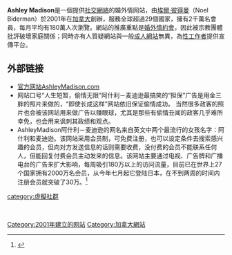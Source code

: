 {{orphan|time=2015-01-27T03:56:00+00:00}}
{{Infobox website
| name           = Ashley Madison
| url            = [https://www.ashleymadison.com/ AshleyMadison.com]
| commercial     = 是
| type           = [[社交網絡服務|社交網絡服務]]
| registration   = 是
| owner          = Avid Life Media
| launch_date    = 2001
| current_status = 活躍
| alexa          = {{Decrease}} 3,588  ({{as of|2013|1|29|alt=2013年1月}})
}}

'''Ashley Madison'''是一個提供[[社交網絡|社交網絡]]的婚外情网站，由[[埃爾·彼得曼|埃爾·彼得曼]]（Noel Biderman）於2001年在[[加拿大|加拿大]]創辦，服務全球超過29個國家，擁有2千萬名會員，每月平均有180萬人次瀏覽。網站的推廣重點是[[婚外情|婚外情]][[約會|約會]]，因此被宗教團體批評破壞家庭關係；同時亦有人質疑網站與一般[[成人網站|成人網站]]無異，為[[性工作者|性工作者]]提供宣傳平台。

==外部链接==
* [https://www.ashleymadison.com/ 官方网站AshleyMadison.com]{{Wayback|url=https://www.ashleymadison.com/ |date=20150823093011 }}
*网站口号“人生短暂，偷情无限”阿什利－麦迪逊最搞笑的“担保”广告是用金三胖的照片来做的，“即使长成这样”网站依旧保证偷情成功。  当然很多政客的照片也会被该网站用来做广告以赚眼球，尤其是那些有偷情丑闻的政客几乎难所幸免，也会用来讽刺其政绩和观点。
*AshleyMadison阿什利－麦迪逊的网名来自英文中两个最流行的女孩名字：阿什利和麦迪逊。该网站采用会员制，可免费注册，也可以设定条件去搜索感兴趣的会员，但向对方发送信息的话则需要收费，没付费的会员不能联系任何人，但能回复付费会员主动发来的信息。该网站主要通过电视、广告牌和广播电台的广告来扩大影响，每周吸引180万以上的访问流量，目前已在世界上27个国家拥有2000万名会员，从今年七月起它登陆日本，在不到两周的时间内注册会员就突破了30万。<ref>{{Cite web|title=暗访世界最大的偷情网站|url=http://readmodel.m.sogou.com/read?url=http%3A%2F%2Fm.mydrivers.com%2Fnewsview.aspx%3Fid%3D391565&type=5PRuAPXTonw=&pattern=C5vkYQ2RTF5qQICZw92wX79ASftcMoFV2HYY/bR4PTimubKQzzUo9lmUbF5WteqaxA1KAsCzU68=&securl=bSmfnZ5VfGDNW%2BeJBf2%2B%2BTHAOa92g8QtQsDbYHRSi1%2BpTPLZAiHE9PKfOEY%2FO2zS&sec=6pMNVhbe8gDBVnLSKGryuw%3D%3D|accessdate=|author=|date=|format=|publisher=|language=}}</ref>

[[category:虛擬社群|category:虛擬社群]]
[[Category:2001年建立的网站|Category:2001年建立的网站]]
[[Category:加拿大網站|Category:加拿大網站]]
<references />





<br />